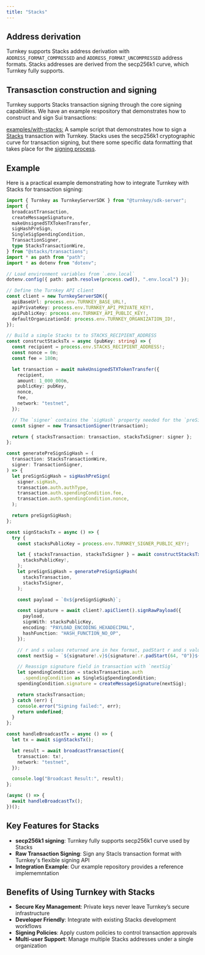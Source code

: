 ```yaml
---
title: "Stacks"
---
```


## Address derivation

Turnkey supports Stacks address derivation with `ADDRESS_FORMAT_COMPRESSED` and `ADDRESS_FORMAT_UNCOMPRESSED` address formats. Stacks addresses are derived from the secp256k1 curve, which Turnkey fully supports.

## Transasction construction and signing

Turnkey supports Stacks transaction signing through the core signing capabilities. We have an example respository that demonstrates how to construct and sign Sui transactions:

[examples/with-stacks:](https://github.com/tkhq/sdk/tree/main/examples/with-stacks) A sample script that demonstrates how to sign a [Stacks](https://docs.hiro.so/stacks/stacks.js) transaction with Turnkey. Stacks uses the secp256k1 cryptographic curve for transaction signing, but there some specific data formatting that takes place for the [signing process](https://github.com/stacksgov/sips/blob/main/sips/sip-005/sip-005-blocks-and-transactions.md#transaction-signing-and-verifying).

## Example

Here is a practical example demonstrating how to integrate Turnkey with Stacks for transaction signing:

```typescript expandable
import { Turnkey as TurnkeyServerSDK } from "@turnkey/sdk-server";
import {
  broadcastTransaction,
  createMessageSignature,
  makeUnsignedSTXTokenTransfer,
  sigHashPreSign,
  SingleSigSpendingCondition,
  TransactionSigner,
  type StacksTransactionWire,
} from "@stacks/transactions";
import * as path from "path";
import * as dotenv from "dotenv";

// Load environment variables from `.env.local`
dotenv.config({ path: path.resolve(process.cwd(), ".env.local") });

// Define the Turnkey API client
const client = new TurnkeyServerSDK({
  apiBaseUrl: process.env.TURNKEY_BASE_URL!,
  apiPrivateKey: process.env.TURNKEY_API_PRIVATE_KEY!,
  apiPublicKey: process.env.TURNKEY_API_PUBLIC_KEY!,
  defaultOrganizationId: process.env.TURNKEY_ORGANIZATION_ID!,
});

// Build a simple Stacks tx to STACKS_RECIPIENT_ADDRESS
const constructStacksTx = async (pubKey: string) => {
  const recipient = process.env.STACKS_RECIPIENT_ADDRESS!;
  const nonce = 0n;
  const fee = 180n;

  let transaction = await makeUnsignedSTXTokenTransfer({
    recipient,
    amount: 1_000_000n,
    publicKey: pubKey,
    nonce,
    fee,
    network: "testnet",
  });

  // The `signer` contains the `sigHash` property needed for the `preSignSigHash`
  const signer = new TransactionSigner(transaction);

  return { stacksTransaction: transaction, stacksTxSigner: signer };
};

const generatePreSignSigHash = (
  transaction: StacksTransactionWire,
  signer: TransactionSigner,
) => {
  let preSignSigHash = sigHashPreSign(
    signer.sigHash,
    transaction.auth.authType,
    transaction.auth.spendingCondition.fee,
    transaction.auth.spendingCondition.nonce,
  );

  return preSignSigHash;
};

const signStacksTx = async () => {
  try {
    const stacksPublicKey = process.env.TURNKEY_SIGNER_PUBLIC_KEY!;

    let { stacksTransaction, stacksTxSigner } = await constructStacksTx(
      stacksPublicKey!,
    );
    let preSignSigHash = generatePreSignSigHash(
      stacksTransaction,
      stacksTxSigner,
    );

    const payload = `0x${preSignSigHash}`;

    const signature = await client?.apiClient().signRawPayload({
      payload,
      signWith: stacksPublicKey,
      encoding: "PAYLOAD_ENCODING_HEXADECIMAL",
      hashFunction: "HASH_FUNCTION_NO_OP",
    });

    // r and s values returned are in hex format, padStart r and s values
    const nextSig = `${signature!.v}${signature!.r.padStart(64, "0")}${signature!.s.padStart(64, "0")}`;

    // Reassign signature field in transaction with `nextSig`
    let spendingCondition = stacksTransaction.auth
      .spendingCondition as SingleSigSpendingCondition;
    spendingCondition.signature = createMessageSignature(nextSig);

    return stacksTransaction;
  } catch (err) {
    console.error("Signing failed:", err);
    return undefined;
  }
};

const handleBroadcastTx = async () => {
  let tx = await signStacksTx();

  let result = await broadcastTransaction({
    transaction: tx!,
    network: "testnet",
  });

  console.log("Broadcast Result:", result);
};

(async () => {
  await handleBroadcastTx();
})();
```

## Key Features for Stacks

- **secp256k1 signing**: Turnkey fully supports secp256k1 curve used by Stacks
- **Raw Transaction Signing**: Sign any Stacls transaction format with Turnkey's flexible signing API
- **Integration Example**: Our example repository provides a reference implememntation

## Benefits of Using Turnkey with Stacks

- **Secure Key Management**: Private keys never leave Turnkey’s secure infrastructure
- **Developer Friendly**: Integrate with existing Stacks development workflows
- **Signing Policies**: Apply custom policies to control transaction approvals
- **Multi-user Support**: Manage multiple Stacks addresses under a single organization